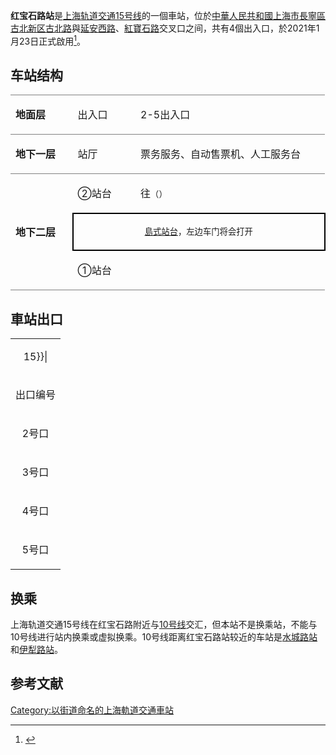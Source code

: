 {{noteTA 
|G1 =Railway}}
{{Infobox station
|name = 红宝石路
|eng_name = Hongbaoshi Road
|symbol_right =
|linecolour = {{上海地铁颜色|15|yes}}
|image = Hongbaoshi Road Station sign.jpg
|caption = 红宝石路站站台大字壁
|other_name = 
|country = {{PRC}}
|borough = [[上海市|上海市]][[长宁区|长宁区]][[虹桥街道_(上海市)|虹桥街道]]
|address = [[古北路|古北路]]、[[虹桥路|虹桥路]]、[[延安西路|延安西路]]交叉口
|coordinates = {{coord|31.2008|N|121.3936|E|type:railwaystation}}
|elevation = 
|owned = [[上海申通地铁集团|上海申通地铁集团]]
|operator = [[上海地铁|上海地铁]]
|lines = {{上海地铁线路名|15|SL}}
|distance = 
|platform = 1個[[島式月台|島式月台]]
|tracks = 2条
|bus_routes = 
|bus_stands = 
|connections = 
|structure = 地下车站
|hall = 地下站厅
|depth = 
|levels = 
|interchange = 
|exits = 4个
|architect = 
|architectural_style = 
|colour = 
|type = 
|status = 运营中
|code = 
|classification = 
|website = 
|built = 
|opened = {{Start date|2021|1|23|df=y}}
|closed = 
|former = 
|pass_year = 
|passengers = 
|pass_system = 
|pass_rank = 
|mpassengers = 
|trains = 
|station_hours = 
|hours = 
|first = 往{{上海地铁起讫站|15|L}}：6:08<br/>往{{上海地铁起讫站|15|R}}：5:59
|last = 往{{上海地铁起讫站|15|L}}：23:07<br/>往{{上海地铁起讫站|15|R}}：22:58
|adjacent = {{Adjacent stations|system=上海地铁|line=15|left=娄山关路|right=姚虹路}}
}}
'''红宝石路站'''是[[上海轨道交通15号线|上海轨道交通15号线]]的一個車站，位於[[中華人民共和國|中華人民共和國]][[上海市|上海市]][[長寧區|長寧區]][[古北新区|古北新区]][[古北路|古北路]]與[[延安西路|延安西路]]、[[紅寶石路|紅寶石路]]交叉口之间，共有4個出入口，於2021年1月23日正式啟用<ref>{{cite news |title=红宝石路 |url=http://service.shmetro.com/czxx/index.htm?id=1537&stationname=%E7%BA%A2%E5%AE%9D%E7%9F%B3%E8%B7%AF |website=上海地铁}}</ref>。

==车站结构==
{|cellspacing=0 cellpadding=3
|style="border-top:solid 1px gray;border-bottom:solid 1px gray;" width=100|'''地面层'''
|style="border-top:solid 1px gray;border-bottom:solid 1px gray;" width=100|出入口
|style="border-top:solid 1px gray;border-bottom:solid 1px gray;" width=350|2-5出入口
|-
|style="border-bottom:solid 1px gray;"|'''地下一层'''
|style="border-bottom:solid 1px gray;"|站厅
|style="border-bottom:solid 1px gray;"|票务服务、自动售票机、人工服务台
|-
|style="border-bottom:solid 1px gray;" rowspan=3|'''地下二层'''
|②站台
|{{arrow|L}} {{上海地铁线路名|15}}往{{站|顾村公园}}<small>（{{站|娄山关路}}）</small>
|-
|style="border-right:solid 2px black;border-left:solid 2px black;border-top:solid 2px black;border-bottom:solid 2px black;" colspan=2|<center><small>[[島式站台|島式站台]]，左边车门将会打开</small></center>
|-
|style="border-bottom:solid 1px gray;"|①站台
|style="border-bottom:solid 1px gray;"|{{split text|{{0|{{arrow|R}}}} {{上海地铁线路名|15}}往{{站|紫竹高新区}}<small>（{{站|姚虹路}}）</small>|{{arrow|R}}}}
|}
== 車站出口 ==
{| class="wikitable"
|colspan=4 align="center" bgcolor={{上海地铁颜色|15}}|
|-
! 出口编号 !! 建议前往目的地 !! 照片
|-
| 2号口 || 古北路 红宝石路 ||
|-
| 3号口 || （暂未开通） ||
|-
| 4号口 || 古北路 延安西路 ||
|-
| 5号口 || 古北路 延安西路 ||
|}

== 换乘 ==
上海轨道交通15号线在红宝石路附近与[[上海轨道交通10号线|10号线]]交汇，但本站不是换乘站，不能与10号线进行站内换乘或虚拟换乘。10号线距离红宝石路站较近的车站是[[水城路站|水城路站]]和[[伊犁路站|伊犁路站]]。

==参考文献==
{{commonscat|Hongbaoshi Road Station}}
{{reflist}}

{{上海轨道交通15号线车站}}
[[Category:以街道命名的上海軌道交通車站|Category:以街道命名的上海軌道交通車站]]